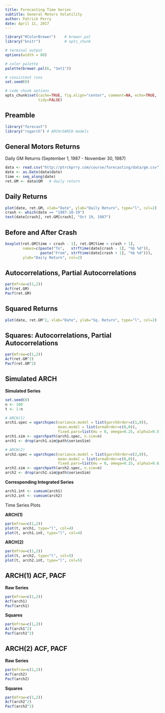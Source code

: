 ```yaml
---
title: Forecasting Time Series
subtitle: General Motors Volatility
author: Patrick Perry 
date: April 11, 2017
---
```


```r
library("RColorBrewer")    # brewer.pal
library("knitr")           # opts_chunk

# terminal output
options(width = 80)

# color palette
palette(brewer.pal(6, "Set1"))

# consistent runs
set.seed(0)

# code chunk options
opts_chunk$set(cache=TRUE, fig.align="center", comment=NA, echo=TRUE,
               tidy=FALSE)
```


Preamble
--------

```r
library("forecast")
library("rugarch") # ARCH/GARCH models
```

General Motors Returns
----------------------

Daily GM Returns (September 1, 1987 - November 30, 1987)

```r
data <- read.csv("http://ptrckprry.com/course/forecasting/data/gm.csv")
date <- as.Date(data$date)
time <- seq_along(date)
ret.GM <- data$GM   # daily return
```


Daily Returns
-------------

```r
plot(date, ret.GM, xlab="Date", ylab="Daily Return", type="l", col=2)
crash <- which(date == "1987-10-19")
text(date[crash], ret.GM[crash], "Oct 19, 1987")
```

Before and After Crash
----------------------

```r
boxplot(ret.GM[time < crash - 1], ret.GM[time > crash + 1],
        names=c(paste("To",   strftime(date[crash - 1], "%b %d")),
                paste("From", strftime(date[crash + 1], "%b %d"))),
        ylab="Daily Return", col=2)
```

Autocorrelations, Partial Autocorrelations
------------------------------------------

```r
par(mfrow=c(1,2))
Acf(ret.GM)
Pacf(ret.GM)
```


Squared Returns
---------------

```r
plot(date, ret.GM^2, xlab="Date", ylab="Sq. Return", type="l", col=2)
```


Squares: Autocorrelations, Partial Autocorrelations
---------------------------------------------------

```r
par(mfrow=c(1,2))
Acf(ret.GM^2)
Pacf(ret.GM^2)
```


Simulated ARCH
--------------

**Simulated Series**

```r

set.seed(0)
n <- 100
t <- 1:n

# ARCH(1)
arch1.spec = ugarchspec(variance.model = list(garchOrder=c(1,0)), 
                        mean.model = list(armaOrder=c(0,0)),
                        fixed.pars=list(mu = 0, omega=0.25, alpha1=0.5))
arch1.sim <- ugarchpath(arch1.spec, n.sim=n)
arch1 <- drop(arch1.sim@path$seriesSim)

# ARCH(2)
arch2.spec = ugarchspec(variance.model = list(garchOrder=c(2,0)), 
                        mean.model = list(armaOrder=c(0,0)),
                        fixed.pars=list(mu = 0, omega=0.25, alpha1=0.6, alpha2=0.35))
arch2.sim <- ugarchpath(arch2.spec, n.sim=n)
arch2 <- drop(arch2.sim@path$seriesSim)
```




**Corresponding Integrated Series**

```r
arch1.int <- cumsum(arch1)
arch2.int <- cumsum(arch2)
```

Time Series Plots

**ARCH(1)**

```r
par(mfrow=c(1,2))
plot(t, arch1, type="l", col=4)
plot(t, arch1.int, type="l", col=4)
```

**ARCH(2)**

```r
par(mfrow=c(1,2))
plot(t, arch2, type="l", col=5)
plot(t, arch2.int, type="l", col=5)
```


ARCH(1) ACF, PACF
-----------------

**Raw Series**

```r
par(mfrow=c(1,2))
Acf(arch1)
Pacf(arch1)
```

**Squares**

```r
par(mfrow=c(1,2))
Acf(arch1^2)
Pacf(arch1^2)
```



ARCH(2) ACF, PACF
-----------------

**Raw Series**

```r
par(mfrow=c(1,2))
Acf(arch2)
Pacf(arch2)
```

**Squares**

```r
par(mfrow=c(1,2))
Acf(arch2^2)
Pacf(arch2^2)
```

